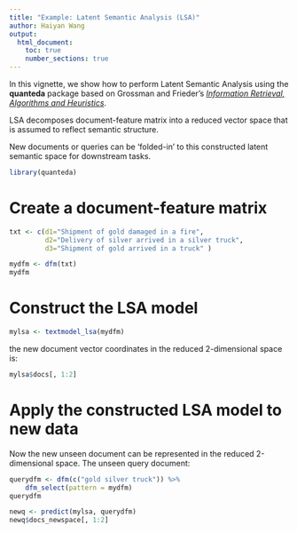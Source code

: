 ```yaml
---
title: "Example: Latent Semantic Analysis (LSA)"
author: Haiyan Wang
output: 
  html_document:
    toc: true
    number_sections: true
---
```


In this vignette, we show how to perform Latent Semantic Analysis using the **quanteda** package based on Grossman and Frieder's  [*Information Retrieval, Algorithms and Heuristics*](http://www1.se.cuhk.edu.hk/%7Eseem5680/lecture/LSI-Eg.pdf).

LSA decomposes document-feature matrix into a reduced vector space that is assumed to reflect semantic structure.

New documents or queries can be 'folded-in' to this constructed latent semantic space for downstream tasks. 

```r
library(quanteda)
```

# Create a document-feature matrix

```r
txt <- c(d1="Shipment of gold damaged in a fire",
         d2="Delivery of silver arrived in a silver truck",
         d3="Shipment of gold arrived in a truck" )

mydfm <- dfm(txt)
mydfm
```

# Construct the LSA model
```r
mylsa <- textmodel_lsa(mydfm)
```

 the new document vector coordinates in the reduced 2-dimensional space is:
```r
mylsa$docs[, 1:2]
```

# Apply the constructed LSA model to new data
Now the new unseen document can be represented in the reduced 2-dimensional space.
The unseen query document:
```r
querydfm <- dfm(c("gold silver truck")) %>%
    dfm_select(pattern = mydfm)
querydfm
```
```r
newq <- predict(mylsa, querydfm)
newq$docs_newspace[, 1:2]
```
